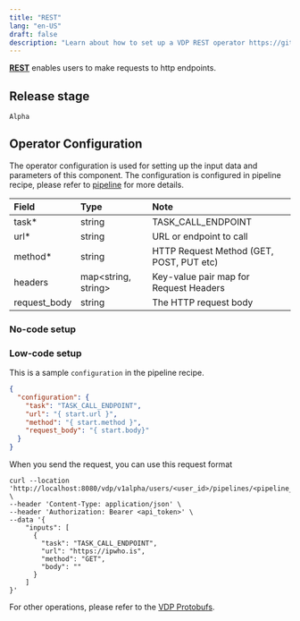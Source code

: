 ```yaml
---
title: "REST"
lang: "en-US"
draft: false
description: "Learn about how to set up a VDP REST operator https://github.com/instill-ai/vdp"
---
```


[**REST**](rest) enables users to make requests to http endpoints.

## Release stage

`Alpha`

## Operator Configuration

The operator configuration is used for setting up the input data and parameters of this component. The configuration is configured in pipeline recipe, please refer to [pipeline](/docs/latest/core/pipeline) for more details.

| Field        | Type                  | Note                                     |
| :----------- | :-------------------- | :--------------------------------------- |
| task\*       | string                | TASK_CALL_ENDPOINT                       |
| url\*        | string                | URL or endpoint to call                  |
| method\*     | string                | HTTP Request Method (GET, POST, PUT etc) |
| headers      | map\<string, string\> | Key-value pair map for Request Headers   |
| request_body | string                | The HTTP request body                    |

### No-code setup

### Low-code setup

This is a sample `configuration` in the pipeline recipe.

```json
{
  "configuration": {
    "task": "TASK_CALL_ENDPOINT",
    "url": "{ start.url }",
    "method": "{ start.method }",
    "request_body": "{ start.body}"
  }
}
```

When you send the request, you can use this request format

```shell
curl --location 'http://localhost:8080/vdp/v1alpha/users/<user_id>/pipelines/<pipeline_id>/trigger' \
--header 'Content-Type: application/json' \
--header 'Authorization: Bearer <api_token>' \
--data '{
    "inputs": [
      {
        "task": "TASK_CALL_ENDPOINT",
        "url": "https://ipwho.is",
        "method": "GET",
        "body": ""
      }
    ]
}'
```

For other operations, please refer to the [VDP Protobufs](https://buf.build/instill-ai/protobufs).
